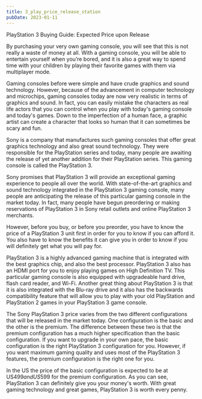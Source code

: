```yaml
---
title: 3_play_price_release_station
pubDate: 2023-01-11
---
```


PlayStation 3 Buying Guide: Expected Price upon Release


By purchasing your very own gaming console, you will see that this is not really a waste of money at all. With a gaming console, you will be able to entertain yourself when you’re bored, and it is also a great way to spend time with your children by playing their favorite games with them via multiplayer mode.

Gaming consoles before were simple and have crude graphics and sound technology. However, because of the advancement in computer technology and microchips, gaming consoles today are now very realistic in terms of graphics and sound. In fact, you can easily mistake the characters as real life actors that you can control when you play with today's gaming console and today's games. Down to the imperfection of a human face, a graphic artist can create a character that looks so human that it can sometimes be scary and fun.

Sony is a company that manufactures such gaming consoles that offer great graphics technology and also great sound technology. They were responsible for the PlayStation series and today, many people are awaiting the release of yet another addition for their PlayStation series. This gaming console is called the PlayStation 3.

Sony promises that PlayStation 3 will provide an exceptional gaming experience to people all over the world. With state-of-the-art graphics and sound technology integrated in the PlayStation 3 gaming console, many people are anticipating the release of this particular gaming console in the market today. In fact, many people have begun preordering or making reservations of PlayStation 3 in Sony retail outlets and online PlayStation 3 merchants.

However, before you buy, or before you preorder, you have to know the price of a PlayStation 3 unit first in order for you to know if you can afford it. You also have to know the benefits it can give you in order to know if you will definitely get what you will pay for.

PlayStation 3 is a highly advanced gaming machine that is integrated with the best graphics chip, and also the best processor. PlayStation 3 also has an HDMI port for you to enjoy playing games on High Definition TV. This particular gaming console is also equipped with upgradeable hard drive, flash card reader, and Wi-Fi. Another great thing about PlayStation 3 is that it is also integrated with the Blu-ray drive and it also has the backwards compatibility feature that will allow you to play with your old PlayStation and PlayStation 2 games in your PlayStation 3 game console.

The Sony PlayStation 3 price varies from the two different configurations that will be released in the market today. One configuration is the basic and the other is the premium. The difference between these two is that the premium configuration has a much higher specification than the basic configuration. If you want to upgrade in your own pace, the basic configuration is the right PlayStation 3 configuration for you. However, if you want maximum gaming quality and uses most of the PlayStation 3 features, the premium configuration is the right one for you.

In the US the price of the basic configuration is expected to be at US$499 and US$599 for the premium configuration. As you can see, PlayStation 3 can definitely give you your money's worth. With great gaming technology and great games, PlayStation 3 is worth every penny.